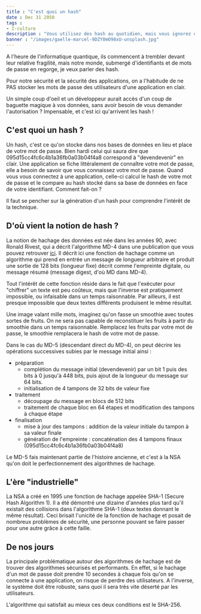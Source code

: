 ```yaml
---
title : "C'est quoi un hash"
date : Dec 31 2050
tags :
- I-culture
description : "Vous utilisez des hash au quotidien, mais vous ignorez ce que c'est ? Découvrons-le ensemble !"
banner : "/images/gaelle-marcel-9DZY0mO98xU-unsplash.jpg"
---
```


A l'heure de l'informatique quantique, ils commencent à trembler devant leur relative fragilité, mais notre monde, submergé d'identifiants et de mots de passe en regorge, je veux parler des hash.

Pour notre sécurité et la sécurité des applications, on a l'habitude de ne PAS stocker les mots de passe des utilisateurs d'une application en clair.

Un simple coup d'oeil et un développeur aurait accès d'un coup de baguette magique à vos données, sans avoir besoin de vous demander l'autorisation ? Impensable, et c'est ici qu'arrivent les hash !

## C'est quoi un hash ?

Un hash, c'est ce qu'on stocke dans nos bases de données en lieu et place de votre mot de passe. Bien hardi celui qui saura dire que 095d15cc4fc6c4b1a36fb0a03b04f4a8 correspond à "devendevenir" en clair. Une application se fiche littéralement de connaître votre mot de passe, elle a besoin de savoir que vous connaissez votre mot de passe. Quand vous vous connectez à une application, celle-ci calcul le hash de votre mot de passe et le compare au hash stocké dans sa base de données en face de votre identifiant. Comment fait-on ?

Il faut se pencher sur la génération d'un hash pour comprendre l'intérêt de la technique.

## D'où vient la notion de hash ?

La notion de hachage des données est née dans les années 90, avec Ronald Rivest, qui a décrit l'algorithme MD-4 dans une publication que vous pouvez retrouver [ici](https://link.springer.com/chapter/10.1007/3-540-38424-3_22). Il décrit ici une fonction de hachage comme un algorithme qui prend en entrée un message de longueur arbitraire et produit une sortie de 128 bits (longueur fixe) décrit comme l'empreinte digitale, ou message résumé (message digest, d'où MD dans MD-4).

Tout l'intérêt de cette fonction réside dans le fait que l'exécuter pour "chiffrer" un texte est peu coûteux, mais que l'inverse est pratiquement impossible, ou infaisable dans un temps raisonnable. Par ailleurs, il est presque impossible que deux textes différents produisent le même résultat.

Une image valant mille mots, imaginez qu'on fasse un smoothie avec toutes sortes de fruits. On ne sera pas capable de reconstituer les fruits à partir du smoothie dans un temps raisonnable. Remplacez les fruits par votre mot de passe, le smoothie remplacera le hash de votre mot de passe.

Dans le cas du MD-5 (descendant direct du MD-4), on peut décrire les opérations successives subies par le message initial ainsi :

- préparation
  - complétion du message initial (devendevenir) par un bit 1 puis des bits à 0 jusqu'à 448 bits, puis ajout de la longueur du message sur 64 bits.
  - initialisation de 4 tampons de 32 bits de valeur fixe
- traitement
  - découpage du message en blocs de 512 bits
  - traitement de chaque bloc en 64 étapes et modification des tampons à chaque étape
- finalisation
  - mise à jour des tampons : addition de la valeur initiale du tampon à sa valeur finale
  - génération de l'empreinte : concaténation des 4 tampons finaux (095d15cc4fc6c4b1a36fb0a03b04f4a8)

Le MD-5 fais maintenant partie de l'histoire ancienne, et c'est à la NSA qu'on doit le perfectionnement des algorithmes de hachage.

## L'ère "industrielle"

La NSA a créé en 1995 une fonction de hachage appelée SHA-1 (Secure Hash Algorithm 1). Il a été démontré une dizaine d'années plus tard qu'il existait des collisions dans l'algorithme SHA-1 (deux textes donnant le même résultat). Ceci brisait l'unicité de la fonction de hachage et posait de nombreux problèmes de sécurité, une personne pouvant se faire passer pour une autre grâce à cette faille.

## De nos jours

La principale problématique autour des algorithmes de hachage est de trouver des algorithmes sécurisés et performants. En effet, si le hachage d'un mot de passe doit prendre 10 secondes à chaque fois qu'on se connecte à une application, on risque de perdre des utilisateurs. A l'inverse, le système doit être robuste, sans quoi il sera très vite déserté par les utilisateurs.

L'algorithme qui satisfait au mieux ces deux conditions est le SHA-256.